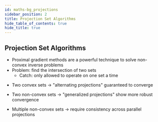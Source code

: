 ```yaml
---
id: maths-bg_projections
sidebar_position: 2
title: Projection Set Algorithms
hide_table_of_contents: true
hide_title: true
---
```




## Projection Set Algorithms

- Proximal gradient methods are a powerful technique to solve non-convex inverse problems  
- Problem: find the intersection of two sets
  - Catch: only allowed to operate on one set a time

<Tabs Lazy>
  <TabItem value="two-convex-sets" label="Two Convex Sets" default>
  <ul>
    <li> Two convex sets &rarr; "alternating projections" guaranteed to converge </li>
  </ul>
    <TwoConvexSetsComponent />
  </TabItem>
  <TabItem value="two-nonconvex-sets" label="Two Non-convex Sets">
  <ul>
    <li> Two non-convex sets &rarr; "generalized projections" show more robust convergence </li>
  </ul>
    <TwoNonconvexSetsComponent />
  </TabItem>
  <TabItem value="multiple-sets" label="Multiple Non-convex Sets">
  <ul>
    <li> Multiple non-convex sets &rarr; require consistency across parallel projections </li>
  </ul>
    <FlowerSetsComponent />
  </TabItem>
</Tabs>

